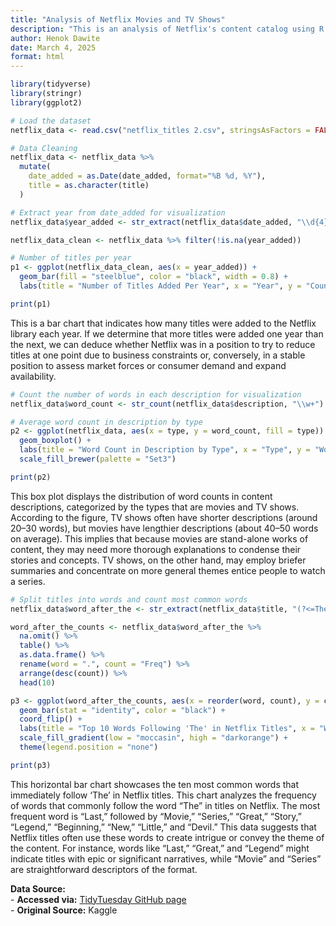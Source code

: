 ```yaml
---
title: "Analysis of Netflix Movies and TV Shows"
description: "This is an analysis of Netflix's content catalog using R's 'tidyverse' package. Visualizations include a bar chart showing the number of titles added per year, a box plot comparing description word counts by content type, and an analysis identifying the most frequent words following 'The' in titles, presented in a horizontal bar chart. This analysis offers insights into content trends, description characteristics, and title naming conventions on Netflix."
author: Henok Dawite
date: March 4, 2025
format: html
---
```


```r
library(tidyverse)
library(stringr)
library(ggplot2)

# Load the dataset
netflix_data <- read.csv("netflix_titles 2.csv", stringsAsFactors = FALSE)

# Data Cleaning
netflix_data <- netflix_data %>%
  mutate(
    date_added = as.Date(date_added, format="%B %d, %Y"),
    title = as.character(title)
  )
```

```r
# Extract year from date_added for visualization
netflix_data$year_added <- str_extract(netflix_data$date_added, "\\d{4}")

netflix_data_clean <- netflix_data %>% filter(!is.na(year_added))

# Number of titles per year
p1 <- ggplot(netflix_data_clean, aes(x = year_added)) +
  geom_bar(fill = "steelblue", color = "black", width = 0.8) +
  labs(title = "Number of Titles Added Per Year", x = "Year", y = "Count")

print(p1)
```

This is a bar chart that indicates how many titles were added to the Netflix library each year. If we determine that more titles were added one year than the next, we can deduce whether Netflix was in a position to try to reduce titles at one point due to business constraints or, conversely, in a stable position to assess market forces or consumer demand and expand availability.

```r
# Count the number of words in each description for visualization
netflix_data$word_count <- str_count(netflix_data$description, "\\w+")

# Average word count in description by type
p2 <- ggplot(netflix_data, aes(x = type, y = word_count, fill = type)) +
  geom_boxplot() +
  labs(title = "Word Count in Description by Type", x = "Type", y = "Word Count") +
  scale_fill_brewer(palette = "Set3")

print(p2)
```

This box plot displays the distribution of word counts in content descriptions, categorized by the types that are movies and TV shows. According to the figure, TV shows often have shorter descriptions (around 20–30 words), but movies have lengthier descriptions (about 40–50 words on average). This implies that because movies are stand-alone works of content, they may need more thorough explanations to condense their stories and concepts. TV shows, on the other hand, may employ briefer summaries and concentrate on more general themes entice people to watch a series.

```r
# Split titles into words and count most common words
netflix_data$word_after_the <- str_extract(netflix_data$title, "(?<=The )\\w+")

word_after_the_counts <- netflix_data$word_after_the %>%
  na.omit() %>%                 
  table() %>%                   
  as.data.frame() %>%
  rename(word = ".", count = "Freq") %>%
  arrange(desc(count)) %>%
  head(10)                             

p3 <- ggplot(word_after_the_counts, aes(x = reorder(word, count), y = count, fill = count)) +
  geom_bar(stat = "identity", color = "black") +
  coord_flip() +
  labs(title = "Top 10 Words Following 'The' in Netflix Titles", x = "Word", y = "Count") +
  scale_fill_gradient(low = "moccasin", high = "darkorange") +
  theme(legend.position = "none") 

print(p3)
```

This horizontal bar chart showcases the ten most common words that immediately follow 'The' in Netflix titles. This chart analyzes the frequency of words that commonly follow the word "The" in titles on Netflix. The most frequent word is "Last," followed by "Movie," "Series," "Great," "Story," "Legend," "Beginning," "New," "Little," and "Devil." This data suggests that Netflix titles often use these words to create intrigue or convey the theme of the content. For instance, words like "Last," "Great," and "Legend" might indicate titles with epic or significant narratives, while "Movie" and "Series" are straightforward descriptors of the format.

**Data Source:**\
- **Accessed via:** [TidyTuesday GitHub page](https://github.com/rfordatascience/tidytuesday/blob/main/data/2021/2021-04-20/readme.md)\
- **Original Source:** Kaggle
